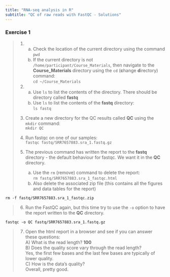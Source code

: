 ```yaml
---
title: "RNA-seq analysis in R"
subtitle: "QC of raw reads with FastQC - Solutions"
---
```


### Exercise 1

> 1. 
>       a) Check the location of the current directory using the command `pwd`  
>       b) If the current directory is not
>       `/home/participant/Course_Materials`, then navigate to the
>       **Course_Materials** directory using the `cd` (**c**hange
>       **d**irectory) command:  
> `cd ~/Course_Materials`  
>
> 2.   
>       a) Use `ls` to list the contents of the directory. There should be directory
>    called **fastq**    
>       b) Use `ls` to list the contents of the **fastq** directory:  
>    `ls fastq`
>
> 3. Create a new directory for the QC results called **QC** using the `mkdir`
>    command:  
> `mkdir QC`
>
> 4. Run fastqc on one of our samples:  
> `fastqc fastq/SRR7657883.sra_1.fastq.gz`
>
> 5. The previous command has written the report to the **fastq** directory -
>    the default behaviour for fastqc. We want it in the **QC** directory. 
>       a) Use the `rm` (remove) command to delete the report:   
>          `rm fastq/SRR7657883.sra_1_fastqc.html`  
>       b) Also delete the associated zip file (this contains all the figures
>       and data tables for the report)

```
rm -f fastq/SRR7657883.sra_1_fastqc.zip
```

>
> 6. Run the FastQC again, but this time try to use the `-o` option to have
>    the report written to the **QC** directory.

```
fastqc -o QC fastq/SRR7657883.sra_1.fastq.gz
```

>  
> 7. Open the html report in a browser and see if you can answer these questions:  
>           A) What is the read length? **100**  
>           B) Does the quality score vary through the read length?  
>               Yes, the first few bases and the last few bases are typically
>               of lower quality.  
>           C) How is the data's quality?  
>               Overall, pretty good.
